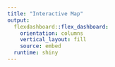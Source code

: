 ```yaml
---
title: "Interactive Map"
output: 
  flexdashboard::flex_dashboard:
    orientation: columns
    vertical_layout: fill
    source: embed
  runtime: shiny
---
```



